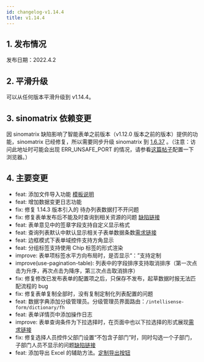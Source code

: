 ```yaml
---
id: changelog-v1.14.4
title: v1.14.4
---
```



## 1. 发布情况

发布日期：2022.4.2

<BundleList version="1.14.4" frontend="1.14.4" backend="1.14.4" font="1.13.0" />

## 2. 平滑升级

可以从任何版本平滑升级到 v1.14.4。

## 3. sinomatrix 依赖变更

因 sinomatrix 缺陷影响了智能表单之前版本（v1.12.0 版本之前的版本）提供的功能，sinomatrix 已经修复，所以需要同步升级 sinomatrix 到 [1.6.37](http://47.93.34.153:10080/sino-matrix/sino-matrix/blob/master/CHANGELOG.md) 。（注意：访问此地址时可能会出现 ERR_UNSAFE_PORT 的情况，请参看[这篇帖子](https://blog.csdn.net/kjcxmx/article/details/118122483)配置一下浏览器。）

## 4. 主要变更

- feat: 添加文件导入功能 [模板说明](./sinoform-import)
- feat: 增加数据变更日志功能
- fix: 修复 1.14.3 版本引入的 待办列表数据打不开问题
- fix: 修复表单发布后不能及时查询到相关资源的问题 [缺陷链接](https://gitee.com/sinoui/sino-intellisense-form-test/issues/I4ZK7B)
- feat: 表单意见中的签章字段支持自定义显示格式
- feat: 查询列表默认中默认显示相关子表单数据条数[需求链接](https://gitee.com/sinoui/sino-intellisense-form-test/issues/I4YT2X)
- feat: 边框模式下表单域控件支持方角显示
- feat: 分组标签支持使用 Chip 标签的形式渲染
- improve: 表单项标签水平方向布局时，是否显示“：”支持定制
- improve(use-pagination-table): 列表中的字段排序支持取消排序（第一次点击为升序，再次点击为降序，第三次点击取消排序）
- fix: 修复修改已发布表单的配置项之后，只保存不发布，起草数据时报无法匹配流程的 bug
- fix: 修复表单复制全部时，没有复制定制化列表配置的问题
- feat: 数据字典添加分级管理员。分级管理员界面路由：`/intellisense-form/dictionary/fh`
- feat: 表单详情页中添加操作日志
- improve: 表单查询条件为下拉选择时，在页面中也以下拉选择的形式展现[需求链接](https://gitee.com/sinoui/sino-intellisense-form-test/issues/I4XPBG)
- fix: 修复选择人员控件父部门设置“不包含子部门”时，同时勾选一个子部门，子部门人员不显示的问题[缺陷链接](https://gitee.com/sinoui/sino-intellisense-form-test/issues/I4ZJWR)
- feat: 添加导出 Excel 的辅助方法。[定制导出按钮](export-excel)
